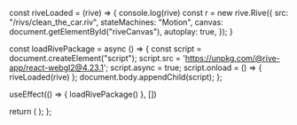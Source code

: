 

  const riveLoaded = (rive) => {
    console.log(rive)
    const r = new rive.Rive({
      src: "/rivs/clean_the_car.riv",
      stateMachines: "Motion",
      canvas: document.getElementById("riveCanvas"),
      autoplay: true,
    });
  }

  const loadRivePackage = async () => {
    const script = document.createElement("script");
    script.src = 'https://unpkg.com/@rive-app/react-webgl2@4.23.1';
    script.async = true;
    script.onload = () => {
      riveLoaded(rive)
    };
    document.body.appendChild(script);
  };

  useEffect(() => {
    loadRivePackage()
  }, [])

  return (
    <canvas id="riveCanvas" />
  );
};
